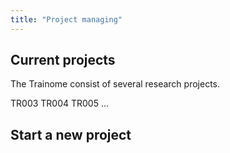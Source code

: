 ```yaml
---
title: "Project managing"
---
```


## Current projects

The Trainome consist of several research projects.

TR003
TR004
TR005
...

## Start a new project